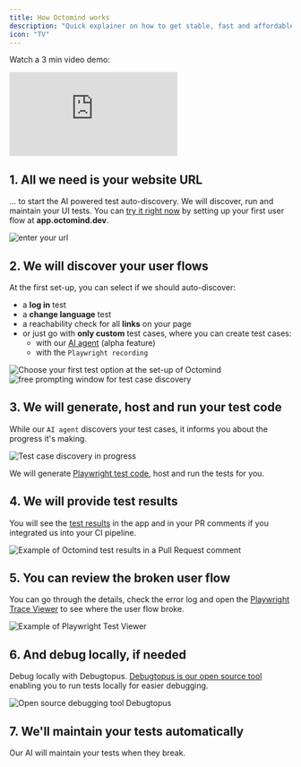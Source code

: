 ```yaml
---
title: How Octomind works
description: "Quick explainer on how to get stable, fast and affordable UI tests"
icon: "TV"
---
```


Watch a 3 min video demo:

<iframe
  width={560}
  height={315}
  src="https://www.youtube.com/embed/CGaJHpLAIq8"
  title="YouTube video player"
  frameBorder={0}
  allow="accelerometer; autoplay; clipboard-write; encrypted-media; gyroscope; picture-in-picture; web-share"
  allowFullScreen
></iframe>

## 1. All we need is your website URL

... to start the AI powered test auto-discovery. We will discover, run and maintain your UI tests.
You can [try it right now](https://app.octomind.dev/setup/url?utm_source=docs&utm_medium=txt-lnk) by setting up your first user flow at **app.octomind.dev**.

<Frame caption="First page of the setup flow - link to your website, screenshot 09/2023">
  <img src="/images/setup/setup-1-url.png" alt="enter your url" />
</Frame>

## 2. We will discover your user flows

At the first set-up, you can select if we should auto-discover:

- a **log in** test
- a **change language** test
- a reachability check for all **links** on your page
- or just go with **only custom** test cases, where you can create test cases:
  - with our [AI agent](/discovery) \(alpha feature\)
  - with the `Playwright recording`

<Frame caption="Choose your first tests option at set-up, screenshot 10/2023">
  <img
    src="images/changelog/test-selection-at-setup.png"
    alt="Choose your first test option at the set-up of Octomind"
  />
</Frame>

<div class="mt-8" />

<Frame caption="Free promting window for test case discovery, screenshot 10/2023">
  <img
    src="images/free-prompting-UX.png"
    alt="free prompting window for test case discovery"
  />
</Frame>

## 3. We will generate, host and run your test code

While our `AI agent` discovers your test cases, it informs you about the progress it's making.

![Test case discovery in progress](./images/progress-feat.gif)

We will generate [Playwright test code](https://playwright.dev/), host and run the tests for you.

## 4. We will provide test results

You will see the [test results](/test-results) in the app and in your PR comments if you integrated us into your CI pipeline.

<Frame caption="Example of Octomind test results in a Pull Request comment, screenshot 06/2023">
  <img
    src="images/Octomind-test-results-commit-comments-GitHub-example.png"
    alt="Example of Octomind test results in a Pull Request comment"
  />
</Frame>

## 5. You can review the broken user flow

You can go through the details, check the error log and open the [Playwright Trace Viewer](https://playwright.dev/docs/trace-viewer-intro) to see where the user flow broke.

<Frame caption="Example of Playwright Test Viewer, screenshot 08/2023">
  <img
    src="images/Trace-viewer-screenshot-082023.png"
    alt="Example of Playwright Test Viewer"
  />
</Frame>

## 6. And debug locally, if needed

Debug locally with Debugtopus. [Debugtopus is our open source tool](debugtopus) enabling you to run tests locally for easier debugging.

<Frame caption="Open source Debugtopus on GitHub, screenshot 08/2023">
  <img
    src="images/debugtopus-open-source.png"
    alt="Open source debugging tool Debugtopus"
  />
</Frame>

## 7. We'll maintain your tests automatically

Our AI will maintain your tests when they break.
